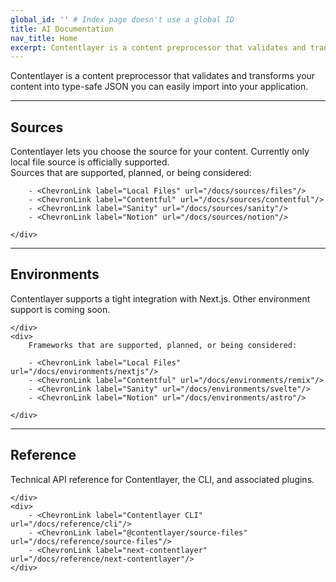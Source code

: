 ```yaml
---
global_id: '' # Index page doesn't use a global ID
title: AI Documentation
nav_title: Home
excerpt: Contentlayer is a content preprocessor that validates and transforms your content into type-safe JSON you can easily import into your application.
---
```


Contentlayer is a content preprocessor that validates and transforms your content into type-safe JSON you can easily import into your application.



---

## Sources

<div className="grid gap-6 md:grid-cols-2 mt-4">
    <div>
        Contentlayer lets you choose the source for your content. Currently only local file source is officially supported.
        <ChevronLink label="See all guides" url="/docs/sources"/>
    </div>
    <div>
        Sources that are supported, planned, or being considered:

        - <ChevronLink label="Local Files" url="/docs/sources/files"/>
        - <ChevronLink label="Contentful" url="/docs/sources/contentful"/>
        - <ChevronLink label="Sanity" url="/docs/sources/sanity"/>
        - <ChevronLink label="Notion" url="/docs/sources/notion"/>

    </div>

</div>

---

## Environments

<div className="grid gap-6 md:grid-cols-2 mt-4">
    <div>
        Contentlayer supports a tight integration with Next.js. Other environment support is coming soon.
        <ChevronLink label="See all guides" url="/docs/environments"/>

    </div>
    <div>
        Frameworks that are supported, planned, or being considered:

        - <ChevronLink label="Local Files" url="/docs/environments/nextjs"/>
        - <ChevronLink label="Contentful" url="/docs/environments/remix"/>
        - <ChevronLink label="Sanity" url="/docs/environments/svelte"/>
        - <ChevronLink label="Notion" url="/docs/environments/astro"/>

    </div>

</div>

---

## Reference

<div className="grid gap-6 md:grid-cols-2 -mt-4">
    <div>
        Technical API reference for Contentlayer, the CLI, and associated plugins.
        <ChevronLink label="See reference" url="/docs/reference"/>

    </div>
    <div>
        - <ChevronLink label="Contentlayer CLI" url="/docs/reference/cli"/>
        - <ChevronLink label="@contentlayer/source-files" url="/docs/reference/source-files"/>
        - <ChevronLink label="next-contentlayer" url="/docs/reference/next-contentlayer"/>
    </div>

</div>
